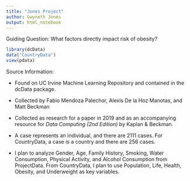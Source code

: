 ---
title: "Jones Project"
author: Gwyneth Jones
output: html_notebook
---

Guiding Question: What factors directly impact risk of obesity?

```{r}
library(dcData)
data("CountryData")
view(pdata)
```

Source Information:

-   Found on UC Irvine Machine Learning Repository and contained in the dcData package.

-   Collected by Fabio Mendoza Palechor, Alexis De la Hoz Manotas, and Matt Beckman

-   Collected as research for a paper in 2019 and as an accompanying resource for *Data Computing (2nd Edition)* by Kaplan & Beckman.

-   A case represents an individual, and there are 2111 cases. For CountryData, a case is a country and there are 256 cases.

-   I plan to analyze Gender, Age, Family History, Smoking, Water Consumption, Physical Activity, and Alcohol Consumption from ProjectData. From CountryData, I plan to use Population, Life, Health, Obesity, and Underweight as key variables.
